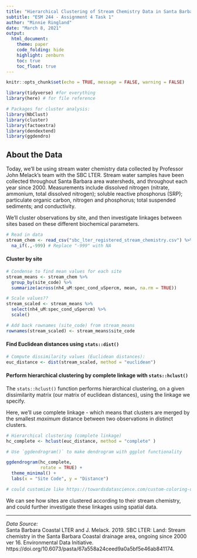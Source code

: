 ```yaml
---
title: "Hierarchical Clustering of Stream Chemistry Data in Santa Barbara"
subtitle: "ESM 244 - Assignment 4 Task 1"
author: "Minnie Ringland"
date: "March 8, 2021"
output:
  html_document:
    theme: paper
    code_folding: hide
    highlight: zenburn
    toc: true
    toc_float: true
---
```

```r
knitr::opts_chunk$set(echo = TRUE, message = FALSE, warning = FALSE)

library(tidyverse) #for everything
library(here) # for file reference

# Packages for cluster analysis:
library(NbClust)
library(cluster)
library(factoextra)
library(dendextend)
library(ggdendro)

```

## About the Data

Today, we'll be using stream water chemistry data collected by Professor John Melack's team with the SBC LTER. Stream water samples have been collected throughout Santa Barbara area watersheds, and throughout each year since 2000. Measurements include dissolved nitrogen (nitrate, ammonium, total dissolved nitrogen); soluble reactive phosphorus (SRP); particulate organic carbon, nitrogen and phosphorus; total suspended sediments; and conductivity.

We'll cluster observations by site, and then investigate linkages between sites based on these different biochemical parameters.


```r
# Read in data
stream_chem <- read_csv("sbc_lter_registered_stream_chemistry.csv") %>% 
  na_if(.,-999) # Replace "-999" with NA
```

#### Cluster by site

```r
# Condense to find mean values for each site
stream_means <- stream_chem %>% 
  group_by(site_code) %>% 
  summarize(across(nh4_uM:spec_cond_uSpercm, mean, na.rm = TRUE))

# Scale values??
stream_scaled <- stream_means %>% 
  select(nh4_uM:spec_cond_uSpercm) %>% 
  scale()

# Add back rownames (site_code) from stream_means
rownames(stream_scaled) <- stream_means$site_code

```

#### Find Euclidean distances using `stats::dist()`

```r
# Compute dissimilarity values (Euclidean distances):
euc_distance <- dist(stream_scaled, method = "euclidean")

```

#### Perform hierarchical clustering by complete linkage with `stats::hclust()`

The `stats::hclust()` function performs hierarchical clustering, on a given dissimilarity matrix (our matrix of euclidean distances), using the linkage we specify. 

Here, we'll use complete linkage - which means that clusters are merged by the smallest *maximum* distance between two observations in distinct clusters.

```r

# Hierarchical clustering (complete linkage)
hc_complete <- hclust(euc_distance, method = "complete" )

# Use `ggdendrogram()` to make dendrogram with ggplot functionality

ggdendrogram(hc_complete, 
             rotate = TRUE) +
  theme_minimal() +
  labs(x = "Site Code", y = "Distance")

# could customize like https://towardsdatascience.com/custom-coloring-dendrogram-ends-in-r-f1fa45e5077a

```

We can see how sites are clustered according to their stream chemistry, and could further investigate these linkages using spatial data.


***

*Data Source:*  
Santa Barbara Coastal LTER and J. Melack. 2019. SBC LTER: Land: Stream chemistry in the Santa Barbara Coastal drainage area, ongoing since 2000 ver 16. Environmental Data Initiative. https://doi.org/10.6073/pasta/67a558a24ceed9a0a5bf5e46ab841174. 
